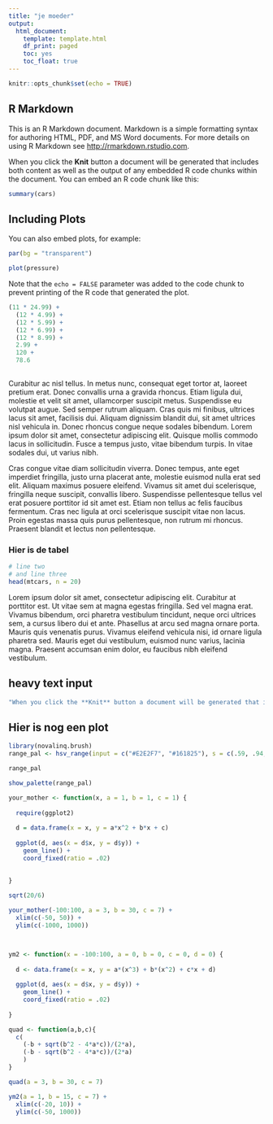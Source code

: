 ```yaml
---
title: "je moeder"
output: 
  html_document: 
    template: template.html
    df_print: paged
    toc: yes
    toc_float: true
---
```


```r
knitr::opts_chunk$set(echo = TRUE)
```



## R Markdown

This is an R Markdown document. Markdown is a simple formatting syntax for authoring HTML, PDF, and MS Word documents. For more details on using R Markdown see <http://rmarkdown.rstudio.com>.

When you click the **Knit** button a document will be generated that includes both content as well as the output of any embedded R code chunks within the document. You can embed an R code chunk like this:

```r
summary(cars)
```

## Including Plots

You can also embed plots, for example:

```r
par(bg = "transparent")

plot(pressure)
```

Note that the `echo = FALSE` parameter was added to the code chunk to prevent printing of the R code that generated the plot.

```r
(11 * 24.99) +
  (12 * 4.99) +
  (12 * 5.99) +
  (12 * 6.99) +
  (12 * 8.99) +
  2.99 +
  120 +
  78.6
  
```

Curabitur ac nisl tellus. In metus nunc, consequat eget tortor at, laoreet pretium erat. Donec convallis urna a gravida rhoncus. Etiam ligula dui, molestie et velit sit amet, ullamcorper suscipit metus. Suspendisse eu volutpat augue. Sed semper rutrum aliquam. Cras quis mi finibus, ultrices lacus sit amet, facilisis dui. Aliquam dignissim blandit dui, sit amet ultrices nisl vehicula in. Donec rhoncus congue neque sodales bibendum. Lorem ipsum dolor sit amet, consectetur adipiscing elit. Quisque mollis commodo lacus in sollicitudin. Fusce a tempus justo, vitae bibendum turpis. In vitae sodales dui, ut varius nibh.

Cras congue vitae diam sollicitudin viverra. Donec tempus, ante eget imperdiet fringilla, justo urna placerat ante, molestie euismod nulla erat sed elit. Aliquam maximus posuere eleifend. Vivamus sit amet dui scelerisque, fringilla neque suscipit, convallis libero. Suspendisse pellentesque tellus vel erat posuere porttitor id sit amet est. Etiam non tellus ac felis faucibus fermentum. Cras nec ligula at orci scelerisque suscipit vitae non lacus. Proin egestas massa quis purus pellentesque, non rutrum mi rhoncus. Praesent blandit et lectus non pellentesque.

### Hier is de tabel

```r
# line two
# and line three
head(mtcars, n = 20)
```

Lorem ipsum dolor sit amet, consectetur adipiscing elit. Curabitur at porttitor est. Ut vitae sem at magna egestas fringilla. Sed vel magna erat. Vivamus bibendum, orci pharetra vestibulum tincidunt, neque orci ultrices sem, a cursus libero dui et ante. Phasellus at arcu sed magna ornare porta. Mauris quis venenatis purus. Vivamus eleifend vehicula nisi, id ornare ligula pharetra sed. Mauris eget dui vestibulum, euismod nunc varius, lacinia magna. Praesent accumsan enim dolor, eu faucibus nibh eleifend vestibulum.

## heavy text input

```r
"When you click the **Knit** button a document will be generated that includes both content as well as the output of any embedded R code chunks within the document. You can embed an R code chunk like this:"
```


## Hier is nog een plot

```r
library(novalinq.brush)
range_pal <- hsv_range(input = c("#E2E2F7", "#161825"), s = c(.59, .94, .75, 1), n = 13)

range_pal
```

```r
show_palette(range_pal)
```


```r
your_mother <- function(x, a = 1, b = 1, c = 1) {
  
  require(ggplot2)
  
  d = data.frame(x = x, y = a*x^2 + b*x + c)
  
  ggplot(d, aes(x = d$x, y = d$y)) +
    geom_line() +
    coord_fixed(ratio = .02)
  
  
}

sqrt(20/6)

your_mother(-100:100, a = 3, b = 30, c = 7) +
  xlim(c(-50, 50)) +
  ylim(c(-1000, 1000))



ym2 <- function(x = -100:100, a = 0, b = 0, c = 0, d = 0) {
  
  d <- data.frame(x = x, y = a*(x^3) + b*(x^2) + c*x + d)
  
  ggplot(d, aes(x = d$x, y = d$y)) +
    geom_line() +
    coord_fixed(ratio = .02)
  
}

quad <- function(a,b,c){
  c(
    (-b + sqrt(b^2 - 4*a*c))/(2*a),
    (-b - sqrt(b^2 - 4*a*c))/(2*a)
    )
}

quad(a = 3, b = 30, c = 7)

ym2(a = 1, b = 15, c = 7) +
  xlim(c(-20, 10)) +
  ylim(c(-50, 1000))

```





